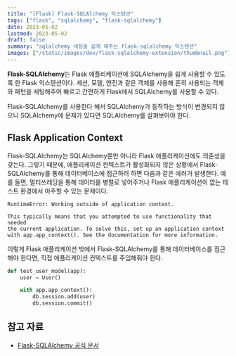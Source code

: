 ```yaml
---
title: "[Flask] Flask-SQLAlchemy 익스텐션"
tags: ["flask", "sqlalchemy", "flask-sqlalchemy"]
date: 2023-05-02
lastmod: 2023-05-02
draft: false
summary: "sqlalchemy 세팅을 쉽게 해주는 flask-sqlalchemy 익스텐션"
images: ["/static/images/dev/flask-sqlalchemy-extension/thumbnail.png"]
---
```


**Flask-SQLAlchemy**는 Flask 애플리케이션에 SQLAlchemy을 쉽게 사용할 수 있도록 한 Flask 익스텐션이다. 세션, 모델, 엔진과 같은 객체를 사용해 흔히 사용되는 객체와 패턴을 세팅해주어 빠르고 간편하게 Flask에서 SQLAlchemy를 사용할 수 있다.

<Caution>
  Flask-SQLAlchemy를 사용한다 해서 SQLAlchemy가 동작하는 방식이 변경되지 않으니 SQLAlchemy에 문제가 있다면 SQLAlchemy를 살펴보아야 한다.
</Caution>

## Flask Application Context

Flask-SQLAlchemy는 SQLAlchemy뿐만 아니라 Flask 애플리케이션에도 의존성을 갖는다. 그렇기 때문에, 애플리케이션 컨텍스트가 활성화되지 않은 상황에서 Flask-SQLAlchemy를 통해 데이터베이스에 접근하려 하면 다음과 같은 에러가 발생한다. 예를 들면, 멀티쓰레딩을 통해 데이터를 병렬로 넣어주거나 Flask 애플리케이션이 없는 테스트 환경에서 마주할 수 있는 문제이다.

```text
RuntimeError: Working outside of application context.

This typically means that you attempted to use functionality that needed
the current application. To solve this, set up an application context
with app.app_context(). See the documentation for more information.
```

이렇게 Flask 애플리케이션 밖에서 Flask-SQLAlchemy를 통해 데이터베이스를 접근해야 한다면, 직접 애플리케이션 컨텍스트를 주입해줘야 한다.

```python
def test_user_model(app):
    user = User()

    with app.app_context():
        db.session.add(user)
        db.session.commit()
```

## 참고 자료

- [Flask-SQLAlchemy 공식 문서](https://flask-sqlalchemy.palletsprojects.com/en/3.1.x/)